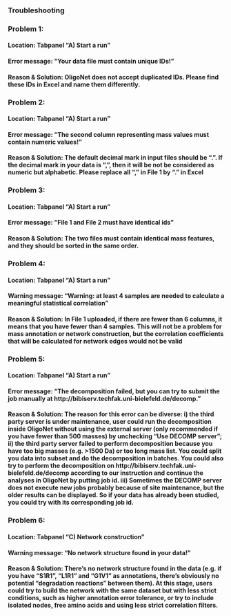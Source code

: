### Troubleshooting


### Problem 1: 

#### Location: Tabpanel "A) Start a run"
#### Error message: "Your data file must contain unique IDs!"
#### Reason & Solution: OligoNet does not accept duplicated IDs. Please find these IDs in Excel and name them differently.

### Problem 2: 

#### Location: Tabpanel "A) Start a run"
#### Error message: "The second column representing mass values must contain numeric values!"
#### Reason & Solution: The default decimal mark in input files should be ".". If the decimal mark in your data is ",", then it will be not be considered as numeric but alphabetic. Please replace all "," in File 1 by "." in Excel

### Problem 3:

#### Location: Tabpanel "A) Start a run"
#### Error message: "File 1 and File 2 must have identical ids"
#### Reason & Solution: The two files must contain identical mass features, and they should be sorted in the same order. 

### Problem 4:

#### Location: Tabpanel "A) Start a run"
#### Warning message: "Warning: at least 4 samples are needed to calculate a meaningful statistical correlation"
#### Reason & Solution: In File 1 uploaded, if there are fewer than 6 columns, it means that you have fewer than 4 samples. This will not be a problem for mass annotation or network construction, but the correlation coefficients that will be calculated for network edges would not be valid

### Problem 5:

#### Location: Tabpanel "A) Start a run"
#### Error message: "The decomposition failed, but you can try to submit the job manually at http://bibiserv.techfak.uni-bielefeld.de/decomp."
#### Reason & Solution: The reason for this error can be diverse: i) the third party server is under maintenance, user could run the decomposition inside OligoNet without using the external server (only recommended if you have fewer than 500 masses) by unchecking "Use DECOMP server"; ii) the third party server failed to perform decomposition because you have too big masses (e.g. >1500 Da) or too long mass list. You could split you data into subset and do the decomposition in batches. You could also try to perform the decomposition on http://bibiserv.techfak.uni-bielefeld.de/decomp according to our instruction and continue the analyses in OligoNet by putting job id. iii) Sometimes the DECOMP server does not execute new jobs probably because of site maintenance, but the older results can be displayed. So if your data has already been studied, you could try with its corresponding job id. 

### Problem 6: 

#### Location: Tabpanel "C) Network construction"
#### Warning message:  "No network structure found in your data!"
#### Reason & Solution: There's no network structure found in the data (e.g. if you have "S1R1", "L1R1" and "G1V1" as annotations, there's obviously no potential "degradation reactions" between them). At this stage, users could try to build the network with the same dataset but with less strict conditions, such as higher annotation error tolerance, or try to include isolated nodes, free amino acids and using less strict correlation filters.

